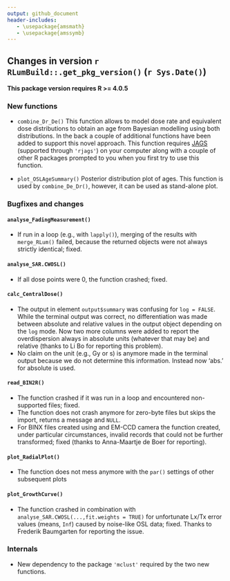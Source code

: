 ```yaml
---
output: github_document
header-includes:
   - \usepackage{amsmath}
   - \usepackage{amssymb}
---
```

<!-- NEWS.md was auto-generated by NEWS.Rmd. Please DO NOT edit by hand!-->

## Changes in version `r RLumBuild::.get_pkg_version()` (`r Sys.Date()`)

**This package version requires R >= 4.0.5**

### New functions
* `combine_Dr_De()` This function allows to model dose rate and equivalent dose distributions 
to obtain an age from Bayesian modelling using both distributions. In the back a couple of 
additional functions have been added to support this novel approach. This function requires [JAGS](https://mcmc-jags.sourceforge.io) (supported through `'rjags'`) on your computer along with a 
couple of other R packages prompted to you when you first try to use this function. 

* `plot_OSLAgeSummary()` Posterior distribution plot of ages. This function is used by `combine_De_Dr()`, however, it can be used as stand-alone plot.

### Bugfixes and changes

#### `analyse_FadingMeasurement()` 
* If run in a loop (e.g., with `lapply()`), merging of the results with `merge_RLum()` failed, 
because the returned objects were not always strictly identical; fixed. 

#### `analyse_SAR.CWOSL()` 
* If all dose points were 0, the function crashed; fixed.

#### `calc_CentralDose()` 
* The output in element `output$summary` was confusing for `log = FALSE`. While 
the terminal output was correct, no differentiation was made between absolute
and relative values in the output object depending on the `log` mode. 
Now two more columns were added to report the overdispersion always in absolute units
(whatever that may be) and relative (thanks to Li Bo for reporting this problem).
* No claim on the unit (e.g., Gy or s) is anymore made in the terminal output because
we do not determine this information. Instead now 'abs.' for absolute is used.

#### `read_BIN2R()`
* The function crashed if it was run in a loop and encountered non-supported files; fixed.
* The function does not crash anymore for zero-byte files but skips the import, returns a message and `NULL`.
* For BINX files created using and EM-CCD camera the function created, under particular circumstances, invalid records that could not be further transformed; fixed (thanks to  Anna-Maartje de Boer for reporting).

#### `plot_RadialPlot()`
* The function does not mess anymore with the `par()` settings of other subsequent plots

#### `plot_GrowthCurve()`
* The function crashed in combination with `analyse_SAR.CWOSL(...,fit.weights = TRUE)` for 
unfortunate Lx/Tx error values (means, `Inf`) caused by noise-like OSL data; fixed. 
Thanks to Frederik Baumgarten for reporting the issue. 

### Internals
* New dependency to the package `'mclust'` required by the two new functions.
